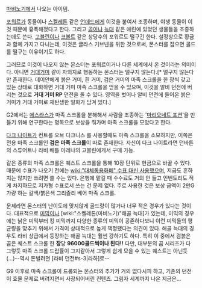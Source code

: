 [[마비노기]]에서 나오는 아이템.

[[포워르]]가 동물이나 [[스켈레톤]] 같은 [[언데드]]에게 이것을 붙여서 조종하며, 야생 동물이 이것 때문에 흉폭해졌다고 한다. 그리고 [[곰]]이나 [[늑대]] 같은 에린에 있었던 생물들을 조종하는데도 쓴다. [[고블린]]이나 [[코볼트]] 같은 상당수의 포워르도 떨구긴 한다. 설정상으로 황금과 함께 가지고 다니는데, 이것은 글라스 기브넨을 위한 것으로써, 몬스터를 잡으면 골드를 떨구는 이유이기도 하다.

그러므로 이것이 나오지 않는 몬스터는 포워르이거나 다른 세계에서 온 것이라는 의미이다. 아니면 [[거대거미]] 같이 자의지로 행동하는 몬스터는 떨구지 않는다.[* 떨구지 않는다만 존재한다. 데이안에게 붉은 거미, 흰 거미, 검은 거미의 마족 스크롤을 한 장씩 갖고 있는 상태로 대화하면 거대 거미 마족 스크롤을 얻을 수 있으며, 이것을 알비 던전에 버리는 것으로 '''거대 거미 RP''' 던전을 돌 수 있다. 영역을 벗어나 알비 던전에 들어온 붉은 거미가 거대 거미로 재탄생한 일화가 담겨 있다.]

G2에서는 [[에스라스]]가 마족 스크롤을 분해해서 사람을 조종하는 '[[마리오네트 포션]]'을 만들기 위해 연구한다는 명목으로 보상을 줘가며 마족 스크롤을 모았다고 한다.

[[다크 나이트]]가 컨트롤 오브 다크니스 를 사용할때도 마족 스크롤을 소모하지만, 이쪽은 전용 마족 스크롤인 '''검은 마족 스크롤'''이 따로 존재한다. 자신이 다크 나이트라면 던바튼의 스튜어트나 라비 배틀 아레나의 고블린에게서 구매 가능.

같은 종류의 마족 스크롤은 퀘스트 스크롤을 통해 10장 단위로 현금으로 바꿀 수 있다. 때문에 수표가 나오기 전에는 [[wiki:"대체통용화폐" 수표 대신 사용]]했으며, 지금도 흔하지는 않지만 쓰려면 쓸 수는 있다. 은행에 맡길 때 수수료도 거의 안 들고 인벤토리도 적게 차지하므로 저가형 수표로서 쓰는 건 문제 없다. 주로 사용한 것은 보상 금액이 2만G 가량 하는 갈색/붉은색 그리즐리 베어 마족 스크롤.

문제라면 몬스터의 난이도에 맞지않게 골드량이 많거나 너무 적은 경우가 있다는 것이다. 대표적으로 [[미믹]]이나 [wiki:"스켈레톤(마비노기)"해골 늑대]가 있는데, 미믹의 경우에는 낡은 미믹부터 킹 미믹까지 다양한 종류의 미믹이 공존하다보니 이런 미믹들의 평균량을 맞추기 위해서 가격이 상대적으로 높게 책정됐다는 의견이 있다. 해골 늑대의 경우도 라비 상급에서 등장하는 해골 늑대는 훨씬 강하기도 하다. 특히 이 중에서 검붉은 곰은 퀘스트 스크롤 한 '''장'''당 '''96000골드씩이나 된다!!''' 다만, 대부분의 곰 시리즈가 다 그렇듯 마족 스크롤 드랍률이 그지같아서 그렇게 쉽게 모을 수 있는 퀘스트는 아닌듯(...)--역시 돈벌려면 [라비 던전#s-3|라하]로--

G9 이후로 마족 스크롤이 드롭되는 몬스터의 추가가 거의 없다시피 하고, 기존의 던전이 효율 문제로 버려지면서 사장되어버린 컨텐츠. 그림자 세계까지 나온 지금은...
